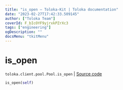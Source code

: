 ```yaml
---
title: "is_open — Toloka-Kit | Toloka documentation"
date: "2023-02-27T17:42:33.509145"
author: ["Toloka Team"]
coverId: F_bIcOYF9yjrxkPZrXc3
tags: ["engineering"]
ogDescription: ""
docsMenu: "tkitMenu"
---
```


# is_open
`toloka.client.pool.Pool.is_open` | [Source code](https://github.com/Toloka/toloka-kit/blob/v1.1.4/src/client/pool/__init__.py#L248)

```python
is_open(self)
```